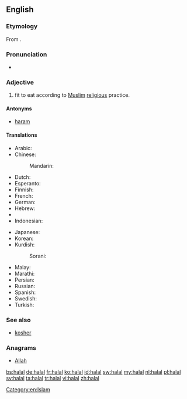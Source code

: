 {{also|halál}}
==English==
{{wikipedia}}

===Etymology===
From {{etyl|ar|en}} {{term|حلال|tr=ẖalāl|sc=Arab|lang=ar}}.

===Pronunciation===
* {{rhymes|ɑːl}}

===Adjective===
{{en-adj|-}}

# {{context|of food|lang=en}} fit to eat according to [[Muslim]] [[religious]] practice.

====Antonyms====
* [[haram]]

====Translations====
{{trans-top|fit to eat according to Muslim religious practice}}
* Arabic: {{t+|ar|حلال|tr=ḥalāl}}
* Chinese:
*: Mandarin: {{t|cmn|清真|tr=qīngzhēn|sc=Hani}}
* Dutch: {{t+|nl|halal}}
* Esperanto: {{t-|eo|halala}}
* Finnish: {{t-|fi|halal}}
* French: {{t+|fr|halal}}
* German: {{t+|de|halal}}
* Hebrew: {{t-|he|חלאל|sc=Hebr}}
* {{trreq|hu}}
* Indonesian: {{t+|id|halal}}
{{trans-mid}}
* Japanese: {{t-|ja|ハラール|tr=harāru|sc=Jpan}}
* Korean: {{t-|ko|할랄|tr=hallal|sc=Kore}}
* Kurdish:
*: Sorani: {{ku-Arab|[[حه‌ڵاڵ]]}}
* Malay: {{t-|ms|halal}}
* Marathi: {{t-|mr|हलाल|tr=halāla|sc=Deva}}
* Persian: {{t+|fa|حلال|tr=halâl}}
* Russian: {{t-|ru|халяльный|tr=xaljál'nyj|sc=Cyrl}}
* Spanish: {{t-|es|halal}}
* Swedish: {{t+|sv|halal}}
* Turkish: {{t+|tr|helal}}
{{trans-bottom}}

===See also===
* [[kosher]]

===Anagrams===
* [[Allah#English|Allah]]

[[Category:en:Islam]]

[[bs:halal]]
[[de:halal]]
[[fr:halal]]
[[ko:halal]]
[[id:halal]]
[[sw:halal]]
[[my:halal]]
[[nl:halal]]
[[pl:halal]]
[[sv:halal]]
[[ta:halal]]
[[tr:halal]]
[[vi:halal]]
[[zh:halal]]